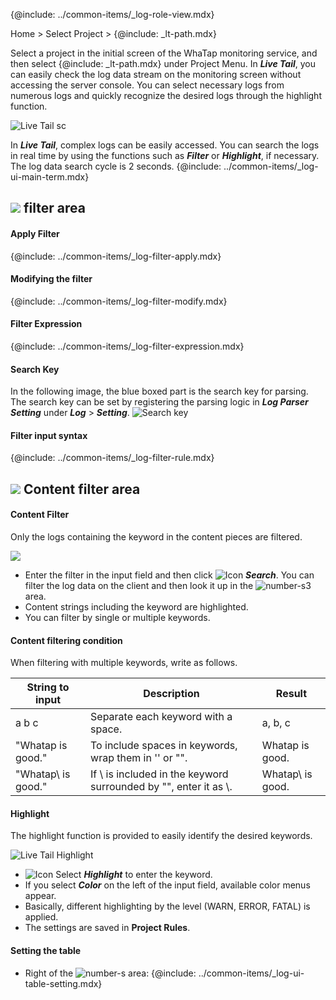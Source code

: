 {@include: ../common-items/_log-role-view.mdx}

Home > Select Project > {@include: _lt-path.mdx}

Select a project in the initial screen of the WhaTap monitoring service, and then select {@include: _lt-path.mdx} under Project Menu. In **_Live Tail_**, you can easily check the log data stream on the monitoring screen without accessing the server console. You can select necessary logs from numerous logs and quickly recognize the desired logs through the highlight function. 

![Live Tail sc](/img/log-live-tail.png)

In **_Live Tail_**, complex logs can be easily accessed. You can search the logs in real time by using the functions such as **_Filter_** or **_Highlight_**, if necessary. The log data search cycle is 2 seconds. {@include: ../common-items/_log-ui-main-term.mdx}

## ![](/img/number-01.png) filter area

#### Apply Filter

{@include: ../common-items/_log-filter-apply.mdx} 

#### Modifying the filter

{@include: ../common-items/_log-filter-modify.mdx}

#### Filter Expression

{@include: ../common-items/_log-filter-expression.mdx}

#### Search Key

In the following image, the blue boxed part is the search key for parsing. The search key can be set by registering the parsing logic in **_Log Parser Setting_** under **_Log_** > **_Setting_**.
![Search key](https://img.whatap.io/media/images/livetail_007_parsed_key.png)

#### Filter input syntax

{@include: ../common-items/_log-filter-rule.mdx}

## ![](/img/number-02.png) Content filter area

#### Content Filter

Only the logs containing the keyword in the content pieces are filtered. 

![](https://img.whatap.io/media/images/livetail_008_contents_filter.png)

-   Enter the filter in the input field and then click ![Icon](/img/ic-search.svg) **_Search_**. You can filter the log data on the client and then look it up in the ![number-s3](/img/number-03.png) area. 
-   Content strings including the keyword are highlighted.
-   You can filter by single or multiple keywords.

<!-- whatap is good~whatap is the best -->

#### Content filtering condition

When filtering with multiple keywords, write as follows.

| String to input     | Description                                                        | Result            |
| ------------------- | ------------------------------------------------------------------ | ----------------- |
| a b c               | Separate each keyword with a space.                                | a, b, c           |
| "Whatap is good."   | To include spaces in keywords, wrap them in '' or "".              | Whatap is good.   |
| "Whatap\\ is good." | If \\ is included in the keyword surrounded by "", enter it as \\. | Whatap\\ is good. |

#### Highlight

The highlight function is provided to easily identify the desired keywords.

![Live Tail Highlight](/img/lt-highlight.png)

-   ![Icon](/img/ic-highlight.svg) Select **_Highlight_** to enter the keyword. 
-   If you select **_Color_** on the left of the input field, available color menus appear. 
-   Basically, different highlighting by the level (<span class='logwr'>WARN</span>, <span class='loger'>ERROR</span>, <span class='logft'>FATAL</span>) is applied.   
-   The settings are saved in **Project Rules**.  

#### Setting the table

-   Right of the ![number-s](/img/number-02.png) area: {@include: ../common-items/_log-ui-table-setting.mdx}
